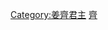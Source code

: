 {{Hatnote|本條目是列举[[春秋时期|春秋时期]][[姜齐|姜齐]]的君主世系图。關於[[战国时期|战国时期]][[田齐|田齐]]的君主世系，請见[[田齐君主世系图|田齐君主世系图]]。}}
{{chart/start}}
{{chart| | | | | | | | | | | | | | | | | Ta |Ta=<sup>(1)</sup>'''[[太公望|齊太公]]'''<br>尚<br>前1156年-'''前1046年-前1026年'''}}
{{chart| | | | | | | | | | | | | | | | | |!|}}
{{chart| | | | | | | | | | | | | | | | | Di |Di=<sup>(2)</sup>'''[[齊丁公|齊丁公]]'''<br>伋<br>前1050年-'''前1026年-前975年'''}}
{{chart| | | | | | | | | | | | | | | | | |)|-|-|-|.|}}
{{chart| | | | | | | | | | | | | | | | | Yi | | Jz |Yi=<sup>(3)</sup>'''[[齊乙公|齊乙公]]'''<br> 得<br>?-'''前975年-前933年'''|Jz=[[崔季子|季子]]<br>[[崔氏|崔氏]]}}
{{chart| | | | | | | | | | | | | | | | | |!|}}
{{chart| | | | | | | | | | | | | | | | | Gu |Gu=<sup>(4)</sup>'''[[齊癸公|齊癸公]]'''<br>慈母<br>?-'''前933年-前902年'''}}
{{chart| | | | | | | | | |,|-|-|-|v|-|-|-|(|}}
{{chart| | | | | | | | | Ai | | Hu | | Xi |Ai=<sup>(5)</sup>'''[[齊哀公|齊哀公]]'''<br>不辰<br>?-'''前902年-前878年'''|Hu=<sup>(6)</sup>'''[[齊胡公|齊胡公]]'''<br>靜<br>?-'''前878年-前860年'''|Xi=<sup>(7)</sup>'''[[齊獻公|齊獻公]]'''<br>山<br>?-'''前860年-前851年'''}}
{{chart| | | | | | | | | | | | | | | | | |!|}}
{{chart| | | | | | | | | | | | | | | | | Wu |Wu=<sup>(8)</sup>'''[[齊武公|齊武公]]'''<br>壽<br>?-'''前851年-前825年'''}}
{{chart| | | | | | | | | | | | | | | | | |!|}}
{{chart| | | | | | | | | | | | | | | | | Li |Li=<sup>(9)</sup>'''[[齊厲公|齊厲公]]'''<br>無忌<br>?-'''前825年-前816年'''}}
{{chart| | | | | | | | | | | | | | | | | |!|}}
{{chart| | | | | | | | | | | | | | | | | We |We=<sup>(10)</sup>'''[[齊文公|齊文公]]'''<br>赤<br>?-'''前816年-前804年'''}}
{{chart| | | | | | | | | | | | | | | | | |)|-|-|-|.|}}
{{chart| | | | | | | | | | | | | | | | | Ch | | Ga |Ch=<sup>(11)</sup>'''[[齊成公|齊成公]]'''<br>脫<br>?-'''前804年-前795年'''|Ga=[[公子高_(齊國)|高]]<br>[[高氏_(二守)|高氏]]}}
{{chart| | | | | | | | | | | | | | | | | |!|}}
{{chart| | | | | | | | | | | | | | | | | Zh |Zh=<sup>(12)</sup>'''[[齊莊公_(購)|齊庄公]]'''<br>購<br>?-'''前795年-前731年'''}}
{{chart| | | | | | | | | | | | | |,|-|-|-|+|-|-|-|v|-|-|-|.|}}
{{chart| | | | | | | | | | | | | Dc | | Xi | | Yz | | Li |Dc=[[得臣|得臣]]|Xi=<sup>(13)</sup>'''[[齊僖公|齊僖公]]'''<br>祿甫<br>?-'''前731年-前698年'''|Yz=[[夷仲年|夷仲年]]<br>?-前699年|Li=[[公子廖|廖]]<br>[[隰氏|隰氏]]}}
{{chart| | | | | | | | | |,|-|-|-|v|-|-|-|(| | | |!|}}
{{chart| | | | | | | | | Xi | | Ji | | Hu | | Wz |Xi=<sup>(14)</sup>'''[[齊襄公|齊襄公]]'''<br>諸兒<br>729-'''前698年-前686年'''|Ji=[[公子纠|纠]]<br>?-前685年|Hu=<sup>(16)</sup>'''[[齊桓公|齊桓公]]'''<br>小白<br>?-'''前685年-前643年'''|Wz=<sup>(15)</sup>[[公孙无知|无知]]<br>仲孙氏<br>前729年-'''前686年-前685年'''}}
{{chart| |,|-|-|-|v|-|-|-|v|-|-|-|v|-|-|-|+|-|-|-|.|}}
{{chart| Wk | | Xi | | Zh | | Yi | | Hu | | Yo |Wk=<sup>(17)</sup>'''[[公子無虧|無虧]]'''<br>?-'''前643年-前642年'''|Xi=<sup>(18)</sup>'''[[齊孝公|齊孝公]]'''<br>昭<br>?-'''前642年-前633年'''|Zh=<sup>(19)</sup>'''[[齊昭公|齊昭公]]'''<br>潘<br>?-'''前633年-前613年'''|Yi=<sup>(21)</sup>'''[[齊懿公|齊懿公]]'''<br>商人<br>?-'''前613年-前609年'''|Hu=<sup>(22)</sup>'''[[齊惠公|齊惠公]]'''<br>元<br>?-'''前609年-前599年'''|Yo=[[公子雍_(齐国)|雍]]}}
{{chart| | | | | | | | | |!| | | | | | | |)|-|-|-|v|-|-|-|.|}}
{{chart| | | | | | | | | Sh | | | | | | Qi | | Lu | | Go |Sh=<sup>(20)</sup>'''[[舍_(齊國)|舍]]'''<br>?-'''前609年'''|Qi=<sup>(23)</sup>'''[[齊頃公|齊頃公]]'''<br>无野<br>?-'''前599年-前582年'''|Lu=堅<br>[[栾氏_(齐国)|栾氏]]|Go=祁<br>[[高氏_(二惠)|高氏]]}}
{{chart| | | | | | | | | | | | | | | | | |)|-|-|-|v|-|-|-|v|-|-|-|v|-|-|-|v|-|-|-|.| |}}
{{chart| | | | | | | | | | | | | | | | | Li | | Ji | | Zc | | Zg | | Zx | | Mo |Li=<sup>(24)</sup>'''[[齊靈公|齊孝武靈公]]'''<br>環<br>?-'''前582年-前554年'''|Ji=[[公子角|角]]|Zc=[[子成_(齐国)|子成]]|Zg=[[子工|鑄]]|Zx=子夏胜|Mo=□}}
{{chart| | | | | | | | | |,|-|-|-|v|-|-|-|(| | | | | | | | | | | | | | | |!| | | |!|}}
{{chart| | | | | | | | | Zh | | Ya | | Ji | | | | | | | | | | | | | | Qi | | Je |Zh=<sup>(25)</sup>'''[[齊莊公_(光)|齊庄公]]'''<br>光<br>?-'''前554年-前548年'''|Ya=[[公子牙_(齐国)|牙]]|Ji=<sup>(26)</sup>'''[[齊景公|齊景公]]'''<br>杵臼<br>?-'''前548年-前490年'''|Qi=[[公孙青|青]]|Je=[[公孙捷|捷]]}}
{{chart| | | | | | | | | | | | | |,|-|-|-|+|-|-|-|v|-|-|-|v|-|-|-|v|-|-|-|v|-|-|-|.|}}
{{chart| | | | | | | | | | | | | Yz | | Da | | Ji | | Ju | | Qi | | Ch | | Ar |Yz=[[燕姬子|燕姬子]]|Ar=<sup>(27)</sup>'''[[安孺子|安孺子]]'''<br>荼<br>?-'''前490年-前489年'''|Da=<sup>(28)</sup>'''[[齊悼公|齊悼公]]'''<br>陽生<br>?-'''前489年-前485年'''|Ji=[[公子嘉_(齐国)|嘉]]|Ju=[[公子驹|驹]]|Qi=[[公子黔|黔]]|Ch=[[公子鉏_(齊國)|鉏]]}}
{{chart| | | | | | | | | | | | | |,|-|-|-|(|}}
{{chart| | | | | | | | | | | | | Ji | | Pi |Ji=<sup>(29)</sup>'''[[齊簡公|齊簡公]]'''<br>壬<br>?-'''前485年-前481年'''|Pi=<sup>(30)</sup>'''[[齊平公|齊平公]]'''<br>驁<br>?-'''前481-前456'''}}
{{chart| | | | | | | | | | | | | | | | | |!|}}
{{chart| | | | | | | | | | | | | | | | | Xu |Xu=<sup>(31)</sup>'''[[齊宣公|齊宣公]]'''<br>積<br>?-'''前456年-前405年'''}}
{{chart| | | | | | | | | | | | | | | | | |!|}}
{{chart| | | | | | | | | | | | | | | | | Ka |Ka=<sup>(32)</sup>'''[[齊康公|齊康公]]'''<br>貸<br>?-'''前405年-前386年'''-前379年}}
{{chart/end}}

{{姜齐君主}}
{{中国君主世系图}} 

<noinclude>
[[Category:姜齊君主|Category:姜齊君主]]
[[Category:中国君主世系图|齊]]
</noinclude>